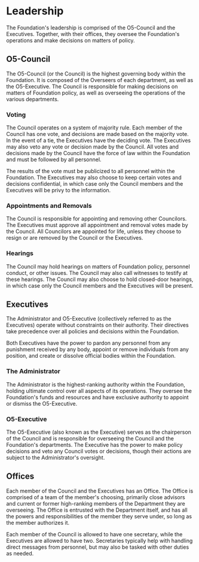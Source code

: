 # Leadership

The Foundation's leadership is comprised of the O5-Council and the Executives. Together, with their offices, they oversee the Foundation's operations and make decisions on matters of policy.

## O5-Council

The O5-Council (or the Council) is the highest governing body within the Foundation. It is composed of the Overseers of each department, as well as the O5-Executive. The Council is responsible for making decisions on matters of Foundation policy, as well as overseeing the operations of the various departments.

### Voting

The Council operates on a system of majority rule. Each member of the Council has one vote, and decisions are made based on the majority vote. In the event of a tie, the Executives have the deciding vote. The Executives may also veto any vote or decision made by the Council. All votes and decisions made by the Council have the force of law within the Foundation and must be followed by all personnel.

The results of the vote must be publicized to all personnel within the Foundation. The Executives may also choose to keep certain votes and decisions confidential, in which case only the Council members and the Executives will be privy to the information.

### Appointments and Removals

The Council is responsible for appointing and removing other Councilors. The Executives must approve all appointment and removal votes made by the Council. All Councilors are appointed for life, unless they choose to resign or are removed by the Council or the Executives.

### Hearings

The Council may hold hearings on matters of Foundation policy, personnel conduct, or other issues. The Council may also call witnesses to testify at these hearings. The Council may also choose to hold closed-door hearings, in which case only the Council members and the Executives will be present.

## Executives

The Administrator and O5-Executive (collectively referred to as the Executives) operate without constraints on their authority. Their directives take precedence over all policies and decisions within the Foundation.

Both Executives have the power to pardon any personnel from any punishment received by any body, appoint or remove individuals from any position, and create or dissolve official bodies within the Foundation.

### The Administrator

The Administrator is the highest-ranking authority within the Foundation, holding ultimate control over all aspects of its operations. They oversee the Foundation's funds and resources and have exclusive authority to appoint or dismiss the O5-Executive.

### O5-Executive

The O5-Executive (also known as the Executive) serves as the chairperson of the Council and is responsible for overseeing the Council and the Foundation's departments. The Executive has the power to make policy decisions and veto any Council votes or decisions, though their actions are subject to the Administrator's oversight.

## Offices

Each member of the Council and the Executives has an Office. The Office is comprised of a team of the member's choosing, primarily close advisors and current or former high-ranking members of the Department they are overseeing. The Office is entrusted with the Department itself, and has all the powers and responsibilities of the member they serve under, so long as the member authorizes it.

Each member of the Council is allowed to have one secretary, while the Executives are allowed to have two. Secretaries typically help with handling direct messages from personnel, but may also be tasked with other duties as needed.